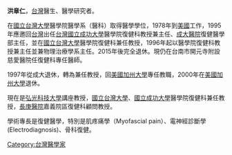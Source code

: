 '''洪章仁'''，[[台灣|台灣]]醫生、醫學研究者。

在[[國立台灣大學|國立台灣大學]]醫學院醫學系（醫科）取得醫學學位，1978年到[[美國|美國]]工作，1995年應邀回[[台灣|台灣]]出任[[台灣|台灣]][[國立成功大學|國立成功大學]]醫學院復健科教授兼主任、[[成大醫院|成大醫院]]復健醫學部主任，並在[[國立台灣大學|國立台灣大學]]醫學院復健科兼任教授，1996年起以醫學院復健科教授兼主任並兼物理治療學系主任。2015年後完全退休。現仍在台南市開元寺附設慈愛醫院任復健科專任醫師。

1997年從成大退休，轉為兼任教授，回[[美國加州大學|美國加州大學]]專任教職，2000年在[[美國加州大學|美國加州大學]]退休。

現在是[[弘光科技大學|弘光科技大學]]講座教授，[[國立台灣大學|國立台灣大學]]、[[國立成功大學|國立成功大學]]醫學院復健科兼任教授，[[長庚醫院|長庚醫院]]嘉義院區復健科顧問教授。

學術專長是復健醫學，特別是肌疼痛學（Myofascial pain）、電神經診斷學(Electrodiagnosis)、骨科復健。



{{Doctor-stub}}
[[Category:台灣醫學家|Category:台灣醫學家]]